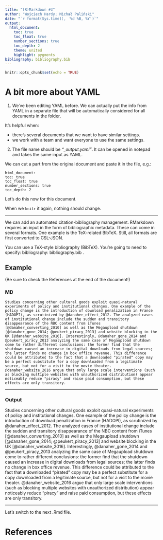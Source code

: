 ```yaml
---
title: "(R)Markdown #3"
author: "Wojciech Hardy; Michał Paliński"
date: "`r format(Sys.time(), '%d %B, %Y')`"
output: 
  html_document:
    toc: true
    toc_float: true
    number_sections: true
    toc_depth: 2
    theme: united
    highlight: pygments
bibliography: bibliography.bib
---
```


```r
knitr::opts_chunk$set(echo = TRUE)
```

# A bit more about YAML

1) We’ve been editing YAML before. We can actually put the info from YAML in a separate file that will be automatically considered for all documents in the folder.

It's helpful when:

- there's several documents that we want to have similar settings.
- we work with a team and want everyone to use the same settings.

2)	The file name should be _“\_output.yaml”_. It can be opened in notepad and takes the same input as YAML.

We can cut a part from the original document and paste it in the file, e.g.:

`html_document:`  
`   toc: true`  
`   toc_float: true`  
`   number_sections: true`  
`   toc_depth: 2`

Let's do this now for this document.

When we `knitr` it again, nothing should change.

---

We can add an automated citation-bibliography management. RMarkdown requires an input in the form of bibliographic metadata. These can come in several formats. One example is the TeX-related BibTeX. Still, all formats are first converted to CSL-JSON.

You can use a TeX-style bibliography (BibTeX). You’re going to need to specify:
bibliography: bibliography.bib .

## Example {.tabset}

(Be sure to check the References at the end of the document!)

### MD

`Studies concerning other cultural goods exploit quasi-natural experiments of policy and institutional changes. One example of the policy change is the introduction of download penalization in France (HADOPI), as scrutinized by @danaher_effect_2012. The analyzed cases of institutional change include the sudden and transitory disappearance of the NBC content from iTunes [@danaher_converting_2010] as well as the Megaupload shutdown [@danaher_gone_2014; @peukert_piracy_2013] and website blocking in the UK [@danaher_website_2016]. Interestingly, @danaher_gone_2014 and @peukert_piracy_2013 analyzing the same case of Megaupload shutdown come to rather different conclusions: the former find that the shutdown caused an increase in digital downloads from legal sources; the latter finds no change in box office revenue. This difference could be attributed to the fact that a downloaded "pirated" copy may be a perfect substitute for a copy downloaded from a legitimate source, but not for a visit to the movie theater. @danaher_website_2016 argue that only large scale interventions (such as blocking multiple websites with unauthorized distribution) appear noticeably reduce "piracy" and raise paid consumption, but these effects are only transitory.`

---

### Output

Studies concerning other cultural goods exploit quasi-natural experiments of policy and institutional changes. One example of the policy change is the introduction of download penalization in France (HADOPI), as scrutinized by @danaher_effect_2012. The analyzed cases of institutional change include the sudden and transitory disappearance of the NBC content from iTunes [@danaher_converting_2010] as well as the Megaupload shutdown [@danaher_gone_2014; @peukert_piracy_2013] and website blocking in the UK [@danaher_website_2016]. Interestingly, @danaher_gone_2014 and @peukert_piracy_2013 analyzing the same case of Megaupload shutdown come to rather different conclusions: the former find that the shutdown caused an increase in digital downloads from legal sources; the latter finds no change in box office revenue. This difference could be attributed to the fact that a downloaded "pirated" copy may be a perfect substitute for a copy downloaded from a legitimate source, but not for a visit to the movie theater. @danaher_website_2016 argue that only large scale interventions (such as blocking multiple websites with unauthorized distribution) appear noticeably reduce "piracy" and raise paid consumption, but these effects are only transitory.

---

Let's switch to the next .Rmd file.

# References